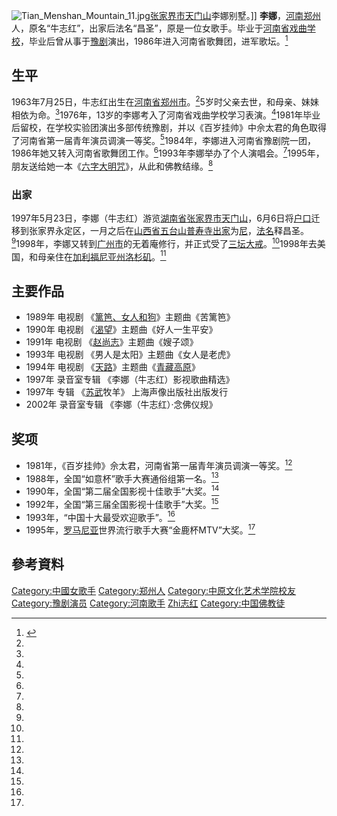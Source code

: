 {{Otheruses|李娜 (消歧义)}}
{{Infobox Buddhist
| 图像            = 
| 图像说明        =  
| 姓名            = 李娜
| 原名            = 牛志红
| 字              =  
| 号              =  
| 法号            = 昌圣
| 出生            = {{birth date and age|1963|7|25}}
| 出生地点        = {{CHN}}[[河南省|河南省]][[郑州市|郑州市]]
| 圆寂            = <!-- {{Death date and age|YYYY|MM|DD}} 或 {{death year and age| }} -->
| 圆寂地点        = 
| 著名成就        = 
| 宗派            = 
| 呼号            = 
| 头衔            = 
| 修行法门        = 
| 教育程度        = 河南省戏曲学校
| 驻锡于          = 
| 师承            = 
| 徒弟与学生      = 
| 传人            = 
| 著作            = 
| 译作            = 
| 获奖            =  <!--  {{Awards|award= |year= |title= }} -->
| 何者的化身与转世= 
| 转世为          = 
| 签名            = 
| 备注            = 
}}
[[File:Tian_Menshan_Mountain_11.jpg|thumb]][[张家界市|张家界市]][[天门山_(张家界)|天门山]]李娜别墅。]]
'''李娜'''{{BD|1963年|7月25日|||catIdx=Li李}}，[[河南省|河南]][[郑州市|郑州]]人，原名“牛志红”，出家后法名“昌圣”，原是一位女歌手。毕业于[[河南省戏曲学校|河南省戏曲学校]]，毕业后曾从事于[[豫剧|豫剧]]演出，1986年进入河南省歌舞团，进军歌坛。<ref>{{cite web|url=http://zhuanti.youth.cn/2009/09bsgq/gs/200905/t20090514_907993.htm|title=李娜|publisher=中国青年网|date=2009-05-14|access-date=2012-12-20|archive-url=https://web.archive.org/web/20120304055559/http://zhuanti.youth.cn/2009/09bsgq/gs/200905/t20090514_907993.htm|archive-date=2012-03-04|dead-url=yes}}</ref>

==生平==
1963年7月25日，牛志红出生在[[河南省|河南省]][[郑州市|郑州市]]。<ref name="lina"/>5岁时父亲去世，和母亲、妹妹相依为命。<ref name="lina"/>1976年，13岁的李娜考入了河南省戏曲学校学习表演。<ref name="lina"/>1981年毕业后留校，在学校实验团演出多部传统豫剧，并以《百岁挂帅》中佘太君的角色取得了河南省第一届青年演员调演一等奖。<ref name="lina"/>1984年，李娜进入河南省豫剧院一团，1986年她又转入河南省歌舞团工作。<ref name="lina"/>1993年李娜举办了个人演唱会。<ref name="lina"/>1995年，朋友送给她一本《[[六字真言|六字大明咒]]》，从此和佛教结缘。<ref name="lina"/>

===出家===
1997年5月23日，李娜（牛志红）游览[[湖南省|湖南省]][[张家界市|张家界市]][[天门山_(张家界)|天门山]]，6月6日将[[户口|户口]]迁移到张家界永定区，一月之后在[[山西省|山西省]][[五台山|五台山]][[普寿寺|普寿寺]][[出家|出家]]为[[比丘尼|尼]]，[[法名|法名]]释昌圣。<ref name="lina"/>1998年，李娜又转到[[广州市|广州市]]的无着庵修行，并正式受了[[三坛大戒|三坛大戒]]。<ref name="lina"/>1998年去美国，和母亲住在[[加利福尼亚州|加利福尼亚州]][[洛杉矶|洛杉矶]]。<ref name="lina"/>

==主要作品==
* 1989年 电视剧 《[[篱笆、女人和狗|篱笆、女人和狗]]》主题曲《苦篱笆》
* 1990年 电视剧 《[[渴望_(电视剧)|渴望]]》主题曲《好人一生平安》
* 1991年 电视剧 《[[赵尚志|赵尚志]]》主题曲《嫂子颂》
* 1993年 电视剧 《男人是太阳》主题曲《女人是老虎》
* 1994年 电视剧 《[[天路|天路]]》主题曲《[[青藏高原_(歌曲)|青藏高原]]》
* 1997年 录音室专辑 《李娜（牛志红）影视歌曲精选》
* 1997年 专辑 《[[苏武|苏武]]牧羊》 上海声像出版社出版发行
* 2002年 录音室专辑 《李娜（牛志红）·念佛仪规》

==奖项==
*1981年，《百岁挂帅》佘太君，河南省第一届青年演员调演一等奖。<ref name="lina"/>
*1988年，全国“如意杯”歌手大赛通俗组第一名。<ref name="lina"/>
*1990年，全国“第二届全国影视十佳歌手”大奖。<ref name="lina"/>
*1992年，全国“第三届全国影视十佳歌手”大奖。<ref name="lina"/>
*1993年，“中国十大最受欢迎歌手”。<ref name="lina"/>
*1995年，[[罗马尼亚|罗马尼亚]]世界流行歌手大赛“金鹿杯MTV”大奖。<ref name="lina"/>

== 參考資料 ==
{{Reflist|refs=
<ref name="lina">{{cite news |editor1=谌晨 |title=揭秘歌手李娜出家真相 事业高峰期曾抑郁失眠 |url=http://jx.ifeng.com/humanity/fo/detail_2015_09/21/4370507_0.shtml |accessdate=2021-01-21 |work=凤凰网 |date=2015-09-21 |archive-date=2021-01-28 |archive-url=https://web.archive.org/web/20210128124449/http://jx.ifeng.com/humanity/fo/detail_2015_09/21/4370507_0.shtml |dead-url=no }}</ref>
}}

{{DEFAULTSORT:Li李娜}}
[[Category:中國女歌手|Category:中國女歌手]]
[[Category:郑州人|Category:郑州人]]
[[Category:中原文化艺术学院校友|Category:中原文化艺术学院校友]]
[[Category:豫剧演员|Category:豫剧演员]]
[[Category:河南歌手|Category:河南歌手]]
[[Category:牛姓|Zhi志红]]
[[Category:中国佛教徒|Category:中国佛教徒]]